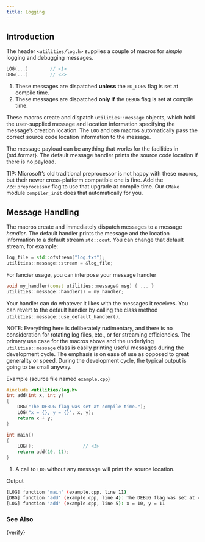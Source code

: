```yaml
---
title: Logging
---
```


## Introduction

The header `<utilities/log.h>` supplies a couple of macros for _simple_ logging and debugging messages.
```cpp
LOG(...)        // <1>
DBG(...)        // <2>
```
1. These messages are dispatched **unless** the `NO_LOGS` flag is set at compile time.
2. These messages are dispatched **only if** the `DEBUG` flag is set at compile time.

These macros create and dispatch `utilities::message` objects, which hold the user-supplied message and location information specifying the message's creation location.
The `LOG` and `DBG` macros automatically pass the correct source code location information to the message.

The message payload can be anything that works for the facilities in {std.format}.
The default message handler prints the source code location if there is no payload.

TIP: Microsoft's old traditional preprocessor is not happy with these macros, but their newer cross-platform compatible one is fine.
Add the `/Zc:preprocessor` flag to use that upgrade at compile time.
Our `CMake` module `compiler_init` does that automatically for you.

## Message Handling

The macros create and immediately dispatch messages to a message _handler_.
The default handler prints the message and the location information to a default stream `std::cout`.
You can change that default stream, for example:
```cpp
log_file = std::ofstream("log.txt");
utilities::message::stream = &log_file;
```

For fancier usage, you can interpose your message handler
```cpp
void my_handler(const utilities::message& msg) { ... }
utilities::message::handler() = my_handler;
```
Your handler can do whatever it likes with the messages it receives.
You can revert to the default handler by calling the class method `utilities::message::use_default_handler()`.

NOTE: Everything here is deliberately rudimentary, and there is no consideration for rotating log files, etc., or for streaming efficiencies.
The primary use case for the macros above and the underlying `utilities::message` class is easily printing useful messages during the development cycle.
The emphasis is on ease of use as opposed to great generality or speed.
During the development cycle, the typical output is going to be small anyway.

[Example (source file named `example.cpp`)]{.bt}
```cpp
#include <utilities/log.h>
int add(int x, int y)
{
    DBG("The DEBUG flag was set at compile time.");
    LOG("x = {}, y = {}", x, y);
    return x + y;
}

int main()
{
    LOG();                  // <1>
    return add(10, 11);
}
```
1. A call to `LOG` without any message will print the source location.

[Output]{.bt}
```sh
[LOG] function 'main' (example.cpp, line 11)
[DBG] function 'add' (example.cpp, line 4): The DEBUG flag was set at compile time.
[LOG] function 'add' (example.cpp, line 5): x = 10, y = 11
```

### See Also
{verify}
